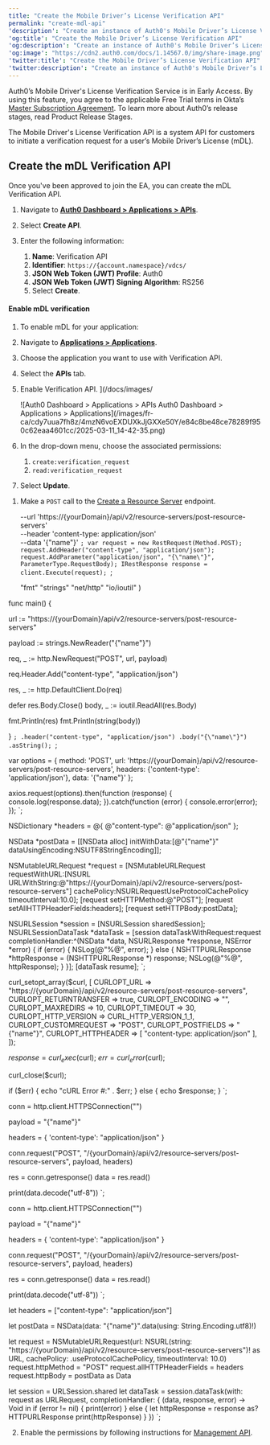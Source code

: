 ```yaml
---
title: "Create the Mobile Driver’s License Verification API"
permalink: "create-mdl-api"
'description': "Create an instance of Auth0's Mobile Driver’s License Verification API for the mDL Verification Service."
'og:title': "Create the Mobile Driver’s License Verification API"
'og:description': "Create an instance of Auth0's Mobile Driver’s License Verification API for the mDL Verification Service."
'og:image': "https://cdn2.auth0.com/docs/1.14567.0/img/share-image.png"
'twitter:title': "Create the Mobile Driver’s License Verification API"
'twitter:description': "Create an instance of Auth0's Mobile Driver’s License Verification API for the mDL Verification Service."
---
```



<Warning>

Auth0’s Mobile Driver's License Verification Service is in Early Access. By using this feature, you agree to the applicable Free Trial terms in Okta’s [Master Subscription Agreement](https://www.okta.com/legal). To learn more about Auth0’s release stages, read Product Release Stages.

</Warning>

The Mobile Driver's License Verification API is a system API for customers to initiate a verification request for a user’s Mobile Driver’s License (mDL).

## Create the mDL Verification API

Once you've been approved to join the EA, you can create the mDL Verification API.

<Tabs><Tab title="Auth0 Dashboard">

1. Navigate to [**Auth0 Dashboard > Applications > APIs**](https://manage.auth0.com/#/apis).
2. Select **Create API**.
3. Enter the following information:

   1. **Name**: Verification API
   2. **Identifier**: `https://{account.namespace}/vdcs/`
   3. **JSON Web Token (JWT) Profile**: Auth0
   4. **JSON Web Token (JWT) Signing Algorithm**: RS256
   5. Select **Create**.

#### Enable mDL verification

1. To enable mDL for your application:
2. Navigate to [**Applications > Applications**](https://manage.auth0.com/#/applications).
3. Choose the application you want to use with Verification API.
4. Select the **APIs** tab.
5. Enable Verification API.
](/docs/images/
   <Frame>![Auth0 Dashboard > Applications > APIs
   Auth0 Dashboard > Applications > Applications](/images/fr-ca/cdy7uua7fh8z/4mzN6voEXDUXkJjGXXe50Y/e84c8be48ce78289f950c62eaa4601cc/2025-03-11_14-42-35.png)</Frame>

6. In the drop-down menu, choose the associated permissions:

   1. `create:verification_request`
   2. `read:verification_request`
7. Select **Update**.

</Tab><Tab title="Management API">

1. Make a `POST` call to the [Create a Resource Server](https://auth0.com/docs/api/management/v2/resource-servers/post-resource-servers) endpoint.

   --url 'https://{yourDomain}/api/v2/resource-servers/post-resource-servers' \
   --header 'content-type: application/json' \
   --data '{"name"}'
`;
var request = new RestRequest(Method.POST);
request.AddHeader("content-type", "application/json");
request.AddParameter("application/json", "{\"name\"}", ParameterType.RequestBody);
IRestResponse response = client.Execute(request);
`;

   "fmt"
   "strings"
   "net/http"
   "io/ioutil"
)

func main() {

   url := "https://{yourDomain}/api/v2/resource-servers/post-resource-servers"

   payload := strings.NewReader("{\"name\"}")

   req, _ := http.NewRequest("POST", url, payload)

   req.Header.Add("content-type", "application/json")

   res, _ := http.DefaultClient.Do(req)

   defer res.Body.Close()
   body, _ := ioutil.ReadAll(res.Body)

   fmt.Println(res)
   fmt.Println(string(body))

}
`;
   .header("content-type", "application/json")
   .body("{\"name\"}")
   .asString();
`;

var options = {
   method: 'POST',
   url: 'https://{yourDomain}/api/v2/resource-servers/post-resource-servers',
   headers: {'content-type': 'application/json'},
   data: '{"name"}'
};

axios.request(options).then(function (response) {
   console.log(response.data);
}).catch(function (error) {
   console.error(error);
});
`;

NSDictionary *headers = @{ @"content-type": @"application/json" };

NSData *postData = [[NSData alloc] initWithData:[@"{"name"}" dataUsingEncoding:NSUTF8StringEncoding]];

NSMutableURLRequest *request = [NSMutableURLRequest requestWithURL:[NSURL URLWithString:@"https://{yourDomain}/api/v2/resource-servers/post-resource-servers"]
                                                      cachePolicy:NSURLRequestUseProtocolCachePolicy
                                                   timeoutInterval:10.0];
[request setHTTPMethod:@"POST"];
[request setAllHTTPHeaderFields:headers];
[request setHTTPBody:postData];

NSURLSession *session = [NSURLSession sharedSession];
NSURLSessionDataTask *dataTask = [session dataTaskWithRequest:request
                                          completionHandler:^(NSData *data, NSURLResponse *response, NSError *error) {
                                                if (error) {
                                                   NSLog(@"%@", error);
                                                } else {
                                                   NSHTTPURLResponse *httpResponse = (NSHTTPURLResponse *) response;
                                                   NSLog(@"%@", httpResponse);
                                                }
                                          }];
[dataTask resume];
`;

curl_setopt_array($curl, [
   CURLOPT_URL => "https://{yourDomain}/api/v2/resource-servers/post-resource-servers",
   CURLOPT_RETURNTRANSFER => true,
   CURLOPT_ENCODING => "",
   CURLOPT_MAXREDIRS => 10,
   CURLOPT_TIMEOUT => 30,
   CURLOPT_HTTP_VERSION => CURL_HTTP_VERSION_1_1,
   CURLOPT_CUSTOMREQUEST => "POST",
   CURLOPT_POSTFIELDS => "{\"name\"}",
   CURLOPT_HTTPHEADER => [
      "content-type: application/json"
   ],
]);

$response = curl_exec($curl);
$err = curl_error($curl);

curl_close($curl);

if ($err) {
   echo "cURL Error #:" . $err;
} else {
   echo $response;
}
`;

conn = http.client.HTTPSConnection("")

payload = "{\"name\"}"

headers = { 'content-type': "application/json" }

conn.request("POST", "/{yourDomain}/api/v2/resource-servers/post-resource-servers", payload, headers)

res = conn.getresponse()
data = res.read()

print(data.decode("utf-8"))
`;

conn = http.client.HTTPSConnection("")

payload = "{\"name\"}"

headers = { 'content-type': "application/json" }

conn.request("POST", "/{yourDomain}/api/v2/resource-servers/post-resource-servers", payload, headers)

res = conn.getresponse()
data = res.read()

print(data.decode("utf-8"))
`;

let headers = ["content-type": "application/json"]

let postData = NSData(data: "{"name"}".data(using: String.Encoding.utf8)!)

let request = NSMutableURLRequest(url: NSURL(string: "https://{yourDomain}/api/v2/resource-servers/post-resource-servers")! as URL,
                                       cachePolicy: .useProtocolCachePolicy,
                                    timeoutInterval: 10.0)
request.httpMethod = "POST"
request.allHTTPHeaderFields = headers
request.httpBody = postData as Data

let session = URLSession.shared
let dataTask = session.dataTask(with: request as URLRequest, completionHandler: { (data, response, error) -> Void in
   if (error != nil) {
      print(error)
   } else {
      let httpResponse = response as? HTTPURLResponse
      print(httpResponse)
   }
})
`;

<CodeGroup>
<AuthCodeBlock children={codeExample1} language="bash" filename="cURL" />
<AuthCodeBlock children={codeExample2} language="csharp" filename="C#" />
<AuthCodeBlock children={codeExample3} language="go" filename="Go" />
<AuthCodeBlock children={codeExample4} language="java" filename="Java" />
<AuthCodeBlock children={codeExample5} language="javascript" filename="Node.JS" />
<AuthCodeBlock children={codeExample6} language="obj-c" filename="Obj-C" />
<AuthCodeBlock children={codeExample7} language="php" filename="PHP" />
<AuthCodeBlock children={codeExample8} language="python" filename="Python" />
<AuthCodeBlock children={codeExample9} language="ruby" filename="Ruby" />
<AuthCodeBlock children={codeExample10} language="swift" filename="Swift" />
</CodeGroup>

2. Enable the permissions by following instructions for [Management API](https://auth0.com/docs/get-started/apis/add-api-permissions#use-the-management-api).

</Tab></Tabs>

